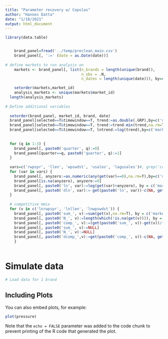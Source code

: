 ```yaml
---
title: "Parameter recovery w/ Copulas"
author: "Hannes Datta"
date: "1/18/2021"
output: html_document
---
```


```r
library(data.table)


	brand_panel=fread('../temp/preclean_main.csv')
	brand_panel[, ':=' (date = as.Date(date))]
  
# define markets to run analysis on 
	markets <- brand_panel[, list(n_brands = length(unique(brand)),
	                              n_obs = .N,
								  n_dates = length(unique(date))), by=c('market_id','country', 'category')]

	setorder(markets,market_id)
	analysis_markets <- unique(markets$market_id)
  length(analysis_markets)
 
# Define additional variables
  
  setorder(brand_panel, market_id, brand, date)
  brand_panel[selected==T&timewindow==T, trend:=as.double(.GRP),by=c('market_id', 'brand','date')]
  brand_panel[selected==T&timewindow==T, trend:=trend-min(trend,na.rm=T)+1,by=c('market_id', 'brand')]
  brand_panel[selected==T&timewindow==T, lntrend:=log(trend),by=c('market_id', 'brand')]
  
  
  for (q in 1:3) {  
    brand_panel[, paste0('quarter', q):=0]
    brand_panel[quarter==q, paste0('quarter', q):=1]
  }  
    
  vars=c('rwpspr', 'llen', 'wpswdst', 'usales', 'lagusales')#, grep('comp[_]', colnames(brand_panel),value=T))
  for (var in vars) {
    brand_panel[, anyzero:=as.numeric(any(get(var)==0),na.rm=T),by=c('market_id', 'brand')]
    brand_panel[is.na(anyzero), anyzero:=0]
    brand_panel[, paste0('ln', var):=log(get(var)+anyzero), by = c('market_id', 'brand')]
    brand_panel[, paste0('dln', var):= get(paste0('ln', var))-c(NA, get(paste0('ln', var))[-.N]), by = c('market_id', 'brand')]
  }
  
  # competitive mmix
  for (v in c('lnrwpspr', 'lnllen', 'lnwpswdst')) {
    brand_panel[, paste0('sum_', v):=sum(get(v),na.rm=T), by = c('market_id', 'date')]
    brand_panel[, paste0('N_', v):=length(which(!is.na(get(v)))), by = c('market_id', 'date')]
    brand_panel[, paste0('comp_', v):=(get(paste0('sum_', v))-get(v))/(get(paste0('N_', v))-1)]
    brand_panel[, paste0('sum_', v):=NULL]
    brand_panel[, paste0('N_', v):=NULL]
    brand_panel[, paste0('dcomp_',v):=get(paste0('comp_', v))-c(NA, get(paste0('comp_', v))[-.N]), by = c('market_id', 'brand')]
    }
  
```

# Simulate data

```r

# Load data for 1 brand


```

## Including Plots

You can also embed plots, for example:

```r
plot(pressure)
```

Note that the `echo = FALSE` parameter was added to the code chunk to prevent printing of the R code that generated the plot.
